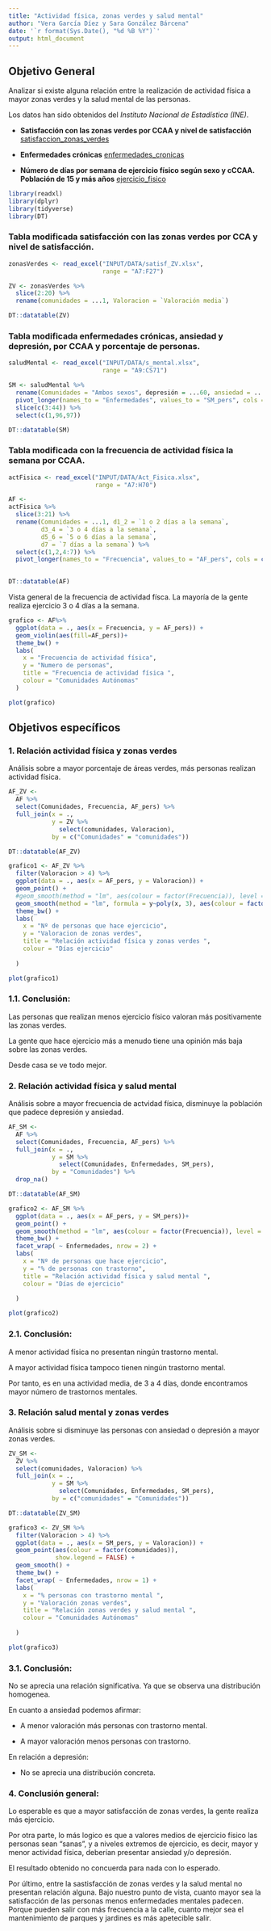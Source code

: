 ```yaml
---
title: "Actividad física, zonas verdes y salud mental"
author: "Vera García Díez y Sara González Bárcena"
date: '`r format(Sys.Date(), "%d %B %Y")`'
output: html_document
---
```






## Objetivo General
Analizar si existe alguna relación entre la realización de actividad física a mayor zonas verdes y la salud mental de las personas.

Los datos han sido obtenidos del *Instituto Nacional de Estadística (INE)*.

- **Satisfacción con las zonas verdes por CCAA y nivel de satisfacción **
[satisfaccion_zonas_verdes](https://www.ine.es/jaxi/Datos.htm?path=/t00/ICV/dim8/&file=82101.px)

- **Enfermedades crónicas**
[enfermedades_cronicas](https://www.ine.es/jaxiT3/Datos.htm?tpx=47669)

- **Número de días por semana de ejercicio físico según sexo y cCCAA. Población de 15 y más años**
[ejercicio_fisico](https://www.ine.es/jaxiT3/Datos.htm?tpx=47605)

```r
library(readxl)
library(dplyr)
library(tidyverse)
library(DT)
```

### Tabla modificada satisfacción con las zonas verdes por CCA y nivel de satisfacción.

```r
zonasVerdes <- read_excel("INPUT/DATA/satisf_ZV.xlsx", 
                          range = "A7:F27")
```

```r
ZV <- zonasVerdes %>% 
  slice(2:20) %>% 
  rename(comunidades = ...1, Valoracion = `Valoración media`)

```

```r
DT::datatable(ZV)
```

### Tabla modificada enfermedades crónicas, ansiedad y depresión, por CCAA y porcentaje de personas.

```r
saludMental <- read_excel("INPUT/DATA/s_mental.xlsx", 
                          range = "A9:CS71")
```

```r
SM <- saludMental %>% 
  rename(Comunidades = "Ambos sexos", depresión = ...60, ansiedad = ...63) %>% 
  pivot_longer(names_to = "Enfermedades", values_to = "SM_pers", cols = c(depresión, ansiedad)) %>%
  slice(c(3:44)) %>% 
  select(c(1,96,97))

```

```r
DT::datatable(SM)
```


### Tabla modificada con la frecuencia de actividad física la semana por CCAA.
```r
actFisica <- read_excel("INPUT/DATA/Act_Fisica.xlsx", 
                        range = "A7:H70")
```

```r
AF <-
actFisica %>% 
  slice(3:21) %>% 
  rename(Comunidades = ...1, d1_2 = `1 o 2 días a la semana`, 
         d3_4 = `3 o 4 días a la semana`,
         d5_6 = `5 o 6 días a la semana`,
         d7 = `7 días a la semana`) %>% 
  select(c(1,2,4:7)) %>% 
  pivot_longer(names_to = "Frecuencia", values_to = "AF_pers", cols = c(`d1_2`:`d7`)) 
  

```


```r
DT::datatable(AF)
```

Vista general de la frecuencia de actividad físca. 
La mayoría de la gente realiza ejercicio 3 o 4 días a la semana.

```r
grafico <- AF%>% 
  ggplot(data = ., aes(x = Frecuencia, y = AF_pers)) +
  geom_violin(aes(fill=AF_pers))+
  theme_bw() +
  labs(
    x = "Frecuencia de actividad física",
    y = "Numero de personas",
    title = "Frecuencia de actividad física ",
    colour = "Comunidades Autónomas"
  )
```

```r
plot(grafico)
```


## Objetivos específicos

### 1. Relación actividad física y zonas verdes
Análisis sobre a mayor porcentaje de áreas verdes, más personas realizan actividad física.


```r
AF_ZV <-  
  AF %>% 
  select(Comunidades, Frecuencia, AF_pers) %>% 
  full_join(x = ., 
            y = ZV %>% 
              select(comunidades, Valoracion),
            by = c("Comunidades" = "comunidades"))
```

```r
DT::datatable(AF_ZV)
```


```r
grafico1 <- AF_ZV %>% 
  filter(Valoracion > 4) %>% 
  ggplot(data = ., aes(x = AF_pers, y = Valoracion)) +
  geom_point() +
  #geom_smooth(method = "lm", aes(colour = factor(Frecuencia)), level = 0.3) +
  geom_smooth(method = "lm", formula = y~poly(x, 3), aes(colour = factor(Frecuencia)), level = 0.3) +
  theme_bw() +
  labs(
    x = "Nº de personas que hace ejercicio",
    y = "Valoracion de zonas verdes",
    title = "Relación actividad física y zonas verdes ",
    colour = "Días ejercicio"
    
  )
```

```r
plot(grafico1)
```

### 1.1. Conclusión:

Las personas que realizan menos ejercicio físico valoran más positivamente las zonas verdes.

La gente que hace ejercicio más a menudo tiene una opinión más baja sobre las zonas verdes.

Desde casa se ve todo mejor.


### 2. Relación actividad física y salud mental
Análisis sobre a mayor frecuencia de actvidad física, disminuye la población que padece depresión y ansiedad.


```r
AF_SM <-  
  AF %>% 
  select(Comunidades, Frecuencia, AF_pers) %>% 
  full_join(x = ., 
            y = SM %>% 
              select(Comunidades, Enfermedades, SM_pers),
            by = "Comunidades") %>% 
  drop_na()
```

```r
DT::datatable(AF_SM)
```

```r
grafico2 <- AF_SM %>% 
  ggplot(data = ., aes(x = AF_pers, y = SM_pers))+ 
  geom_point() +
  geom_smooth(method = "lm", aes(colour = factor(Frecuencia)), level = 0.2) + 
  theme_bw() +
  facet_wrap( ~ Enfermedades, nrow = 2) +
  labs(
    x = "Nº de personas que hace ejercicio",
    y = "% de personas con trastorno",
    title = "Relación actividad física y salud mental ",
    colour = "Días de ejercicio"
    
  )
```

```r
plot(grafico2)
```

### 2.1. Conclusión:
A menor actividad física no presentan ningún trastorno mental.

A mayor actividad física tampoco tienen ningún trastorno mental.

Por tanto, es en una actividad media, de 3 a 4 días, donde encontramos mayor número de trastornos mentales.


### 3. Relación salud mental y zonas verdes
Análisis sobre si disminuye las personas con ansiedad o depresión a mayor zonas verdes.
```r
ZV_SM <-  
  ZV %>% 
  select(comunidades, Valoracion) %>% 
  full_join(x = ., 
            y = SM %>% 
              select(Comunidades, Enfermedades, SM_pers),
            by = c("comunidades" = "Comunidades"))


```

```r
DT::datatable(ZV_SM)
```

```r
grafico3 <- ZV_SM %>% 
  filter(Valoracion > 4) %>% 
  ggplot(data = ., aes(x = SM_pers, y = Valoracion)) +
  geom_point(aes(colour = factor(comunidades)), 
             show.legend = FALSE) +
  geom_smooth() +
  theme_bw() +
  facet_wrap( ~ Enfermedades, nrow = 1) +
  labs(
    x = "% personas con trastorno mental ",
    y = "Valoración zonas verdes",
    title = "Relación zonas verdes y salud mental ",
    colour = "Comunidades Autónomas"
    
  )
```

```r
plot(grafico3)
```

### 3.1. Conclusión:

No se aprecia una relación significativa. Ya que se observa una distribución homogenea. 

En cuanto a ansiedad podemos afirmar:

* A menor valoración más personas con trastorno mental.

* A mayor valoración menos personas con trastorno.

En relación a depresión:

* No se aprecia una distribución concreta.

### 4. Conclusión general:

Lo esperable es que a mayor satisfacción de zonas verdes, la gente realiza más ejercicio.

Por otra parte, lo más logico es que a valores medios de ejercicio físico las personas sean "sanas", y a niveles extremos de ejercicio, es decir, mayor y menor actividad física, deberían presentar ansiedad y/o depresión.

El resultado obtenido no concuerda para nada con lo esperado.

Por último, entre la sastisfacción de zonas verdes y la salud mental no presentan relación alguna. Bajo nuestro punto de vista, cuanto mayor sea la satisfacción de las personas menos enfermedades mentales padecen. Porque pueden salir con más frecuencia a la calle, cuanto mejor sea el mantenimiento de parques y jardines es más apetecible salir.

